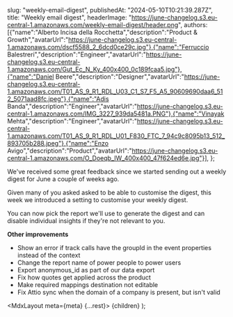 
slug: "weekly-email-digest",
publishedAt: "2024-05-10T10:21:39.287Z",
title: "Weekly email digest",
headerImage: "https://june-changelog.s3.eu-central-1.amazonaws.com/weekly-email-digest/header.png",
authors: [{"name":"Alberto Incisa della Rocchetta","description":"Product & Growth","avatarUrl":"https://june-changelog.s3.eu-central-1.amazonaws.com/dscf5588_2_6dcd0ce29c.jpg"},{"name":"Ferruccio Balestreri","description":"Engineer","avatarUrl":"https://june-changelog.s3.eu-central-1.amazonaws.com/Gut_Ec_N_Ky_400x400_0c189fcaa5.jpg"},{"name":"Daniel Beere","description":"Designer","avatarUrl":"https://june-changelog.s3.eu-central-1.amazonaws.com/T01_AS_9_R1_RDL_U03_C1_S7_F5_A5_90609690daa6_512_5071aad8fc.jpeg"},{"name":"Adis Banda","description":"Engineer","avatarUrl":"https://june-changelog.s3.eu-central-1.amazonaws.com/IMG_3227_939da5481a.PNG"},{"name":"Vinayak Mehta","description":"Engineer","avatarUrl":"https://june-changelog.s3.eu-central-1.amazonaws.com/T01_AS_9_R1_RDL_U01_F830_FTC_7_94c9c8095b13_512_893705b288.jpeg"},{"name":"Enzo Avigo","description":"Product","avatarUrl":"https://june-changelog.s3.eu-central-1.amazonaws.com/O_Doeqb_IW_400x400_47f624ed6e.jpg"}],
};

We've received some great feedback since we started sending out a weekly digest for June a couple of weeks ago.

Given many of you asked asked to be able to customise the digest, this week we introduced a setting to customise your weekly digest.

You can now pick the report we'll use to generate the digest and can disable individual insights if they're not relevant to you.

**Other improvements**

- Show an error if track calls have the groupId in the event properties instead of the context
- Change the report name of power people to power users
- Export anonymous_id as part of our data export
- Fix how quotes get applied across the product
- Make required mappings destination not editable
- Fix Attio sync when the domain of a company is present, but isn't valid

<MdxLayout meta={meta} {...rest}>
{children}
</MdxLayout>
);

